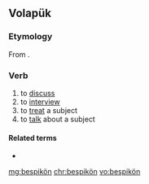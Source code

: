 ==Volapük==

===Etymology===
From {{pre|vo|be|spikön}}.

===Verb===
{{head|vo|verb}}

# to [[discuss]]
# to [[interview]]
# to [[treat]] a subject
# to [[talk]] about a subject

====Related terms====
* {{l|vo|bespik}}

[[mg:bespikön]]
[[chr:bespikön]]
[[vo:bespikön]]